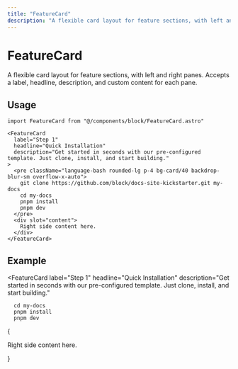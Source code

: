 ```yaml
---
title: "FeatureCard"
description: "A flexible card layout for feature sections, with left and right panes."
---
```




<DocsLayout title={frontmatter.title} description={frontmatter.description}>

# FeatureCard

A flexible card layout for feature sections, with left and right panes. Accepts a label, headline, description, and custom content for each pane.

## Usage

```tsx
import FeatureCard from "@/components/block/FeatureCard.astro"

<FeatureCard
  label="Step 1"
  headline="Quick Installation"
  description="Get started in seconds with our pre-configured template. Just clone, install, and start building."
>
  <pre className="language-bash rounded-lg p-4 bg-card/40 backdrop-blur-sm overflow-x-auto">
    git clone https://github.com/block/docs-site-kickstarter.git my-docs
    cd my-docs
    pnpm install
    pnpm dev
  </pre>
  <div slot="content">
    Right side content here.
  </div>
</FeatureCard>
```

## Example

<FeatureCard
  label="Step 1"
  headline="Quick Installation"
  description="Get started in seconds with our pre-configured template. Just clone, install, and start building."
>
  ```git clone https://github.com/block/docs-site-kickstarter.git my-docs
    cd my-docs
    pnpm install
    pnpm dev
  ```
  { <div slot="content">
    Right side content here.
  </div> }
</FeatureCard>

</DocsLayout> 